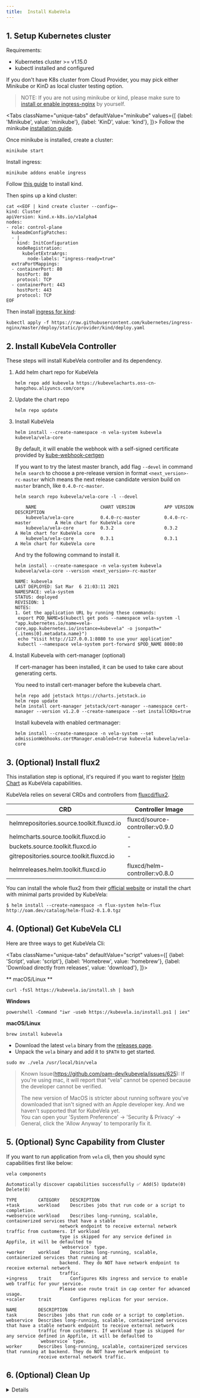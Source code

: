 ```yaml
---
title:  Install KubeVela
---
```



## 1. Setup Kubernetes cluster

Requirements:
- Kubernetes cluster >= v1.15.0
- kubectl installed and configured

If you don't have K8s cluster from Cloud Provider, you may pick either Minikube or KinD as local cluster testing option.

> NOTE: If you are not using minikube or kind, please make sure to [install or enable ingress-nginx](https://kubernetes.github.io/ingress-nginx/deploy/) by yourself.

<Tabs
className="unique-tabs"
defaultValue="minikube"
values={[
{label: 'Minikube', value: 'minikube'},
{label: 'KinD', value: 'kind'},
]}>
<TabItem value="minikube">
Follow the minikube [installation guide](https://minikube.sigs.k8s.io/docs/start/).

Once minikube is installed, create a cluster:

```shell script
minikube start
```

Install ingress:

```shell script
minikube addons enable ingress
``` 

  </TabItem>
  <TabItem value="kind">

Follow [this guide](https://kind.sigs.k8s.io/docs/user/quick-start/#installation) to install kind.

Then spins up a kind cluster:

```shell script
cat <<EOF | kind create cluster --config=-
kind: Cluster
apiVersion: kind.x-k8s.io/v1alpha4
nodes:
- role: control-plane
  kubeadmConfigPatches:
  - |
    kind: InitConfiguration
    nodeRegistration:
      kubeletExtraArgs:
        node-labels: "ingress-ready=true"
  extraPortMappings:
  - containerPort: 80
    hostPort: 80
    protocol: TCP
  - containerPort: 443
    hostPort: 443
    protocol: TCP
EOF
```

Then install [ingress for kind](https://kind.sigs.k8s.io/docs/user/ingress/#ingress-nginx):
```shell script
kubectl apply -f https://raw.githubusercontent.com/kubernetes/ingress-nginx/master/deploy/static/provider/kind/deploy.yaml
```

  </TabItem>
</Tabs>


## 2. Install KubeVela Controller

These steps will install KubeVela controller and its dependency.

1. Add helm chart repo for KubeVela
    ```shell script
    helm repo add kubevela https://kubevelacharts.oss-cn-hangzhou.aliyuncs.com/core
    ```

2. Update the chart repo
    ```shell script
    helm repo update
    ```
   
3. Install KubeVela
    ```shell script
    helm install --create-namespace -n vela-system kubevela kubevela/vela-core
    ```
    By default, it will enable the webhook with a self-signed certificate provided by [kube-webhook-certgen](https://github.com/jet/kube-webhook-certgen)
   
    If you want to try the latest master branch, add flag `--devel` in command `helm search` to choose a pre-release
    version in format `<next_version>-rc-master` which means the next release candidate version build on `master` branch,
    like `0.4.0-rc-master`.
   
    ```shell script
    helm search repo kubevela/vela-core -l --devel
    ```
    ```console
        NAME                     	CHART VERSION        	APP VERSION          	DESCRIPTION
        kubevela/vela-core       	0.4.0-rc-master         0.4.0-rc-master         A Helm chart for KubeVela core
        kubevela/vela-core       	0.3.2  	                0.3.2                   A Helm chart for KubeVela core
        kubevela/vela-core       	0.3.1        	        0.3.1               	A Helm chart for KubeVela core
    ```
   
    And try the following command to install it.
   
    ```shell script
    helm install --create-namespace -n vela-system kubevela kubevela/vela-core --version <next_version>-rc-master
    ```
    ```console
   NAME: kubevela
   LAST DEPLOYED: Sat Mar  6 21:03:11 2021
   NAMESPACE: vela-system
   STATUS: deployed
   REVISION: 1
   NOTES:
   1. Get the application URL by running these commands:
     export POD_NAME=$(kubectl get pods --namespace vela-system -l "app.kubernetes.io/name=vela-core,app.kubernetes.io/instance=kubevela" -o jsonpath="{.items[0].metadata.name}")
     echo "Visit http://127.0.0.1:8080 to use your application"
     kubectl --namespace vela-system port-forward $POD_NAME 8080:80
   ```

4. Install Kubevela with cert-manager (optional)
   
   If cert-manager has been installed, it can be used to take care about generating certs. 

   You need to install cert-manager before the kubevela chart.
    ```shell script
    helm repo add jetstack https://charts.jetstack.io
    helm repo update
    helm install cert-manager jetstack/cert-manager --namespace cert-manager --version v1.2.0 --create-namespace --set installCRDs=true
    ```
   
    Install kubevela with enabled certmanager:
    ```shell script
    helm install --create-namespace -n vela-system --set admissionWebhooks.certManager.enabled=true kubevela kubevela/vela-core
    ```

## 3. (Optional) Install flux2

This installation step is optional, it's required if you want to register [Helm Chart](https://helm.sh/) as KubeVela capabilities.

KubeVela relies on several CRDs and controllers from [fluxcd/flux2](https://github.com/fluxcd/flux2).

| CRD      | Controller Image |
| ----------- | ----------- |
| helmrepositories.source.toolkit.fluxcd.io   | fluxcd/source-controller:v0.9.0 |
| helmcharts.source.toolkit.fluxcd.io   | - |
| buckets.source.toolkit.fluxcd.io      | - |
| gitrepositories.source.toolkit.fluxcd.io   | - |
| helmreleases.helm.toolkit.fluxcd.io | fluxcd/helm-controller:v0.8.0 |

You can install the whole flux2 from their [official website](https://github.com/fluxcd/flux2)
or install the chart with minimal parts provided by KubeVela:

```shell
$ helm install --create-namespace -n flux-system helm-flux http://oam.dev/catalog/helm-flux2-0.1.0.tgz
```

## 4. (Optional) Get KubeVela CLI

Here are three ways to get KubeVela Cli:

<Tabs
    className="unique-tabs"
    defaultValue="script"
    values={[
        {label: 'Script', value: 'script'},
        {label: 'Homebrew', value: 'homebrew'},
        {label: 'Download directly from releases', value: 'download'},
    ]}>
<TabItem value="script">

** macOS/Linux **

```shell script
curl -fsSl https://kubevela.io/install.sh | bash
```

**Windows**

```shell script
powershell -Command "iwr -useb https://kubevela.io/install.ps1 | iex"
```
</TabItem>
<TabItem value="homebrew">

**macOS/Linux**
```shell script
brew install kubevela
```
</TabItem>
<TabItem value="download">

- Download the latest `vela` binary from the [releases page](https://github.com/oam-dev/kubevela/releases).
- Unpack the `vela` binary and add it to `$PATH` to get started.

```shell script
sudo mv ./vela /usr/local/bin/vela
```

> Known Issue(https://github.com/oam-dev/kubevela/issues/625): 
> If you're using mac, it will report that “vela” cannot be opened because the developer cannot be verified.
>
> The new version of MacOS is stricter about running software you've downloaded that isn't signed with an Apple developer key. And we haven't supported that for KubeVela yet.  
> You can open your 'System Preference' -> 'Security & Privacy' -> General, click the 'Allow Anyway' to temporarily fix it.

</TabItem>
</Tabs>

## 5. (Optional) Sync Capability from Cluster

If you want to run application from `vela` cli, then you should sync capabilities first like below:

```shell script
vela components
```
```console
Automatically discover capabilities successfully ✅ Add(5) Update(0) Delete(0)

TYPE       	CATEGORY	DESCRIPTION                                                                     
+task      	workload	Describes jobs that run code or a script to completion.                         
+webservice	workload	Describes long-running, scalable, containerized services that have a stable     
           	       	network endpoint to receive external network traffic from customers. If workload
           	       	type is skipped for any service defined in Appfile, it will be defaulted to     
           	       	`webservice` type.                                                              
+worker    	workload	Describes long-running, scalable, containerized services that running at        
           	       	backend. They do NOT have network endpoint to receive external network          
           	       	traffic.                                                                        
+ingress   	trait   	Configures K8s ingress and service to enable web traffic for your service.      
           	       	Please use route trait in cap center for advanced usage.                        
+scaler    	trait   	Configures replicas for your service.                                           

NAME      	DESCRIPTION                                                                                                             
task      	Describes jobs that run code or a script to completion.                                                                 
webservice	Describes long-running, scalable, containerized services that have a stable network endpoint to receive external network
          	traffic from customers. If workload type is skipped for any service defined in Appfile, it will be defaulted to         
          	`webservice` type.                                                                                                      
worker    	Describes long-running, scalable, containerized services that running at backend. They do NOT have network endpoint to  
          	receive external network traffic.   
```

## 6. (Optional) Clean Up

<details>
Run:

```shell script
helm uninstall -n vela-system kubevela
rm -r ~/.vela
```

This will uninstall KubeVela server component and its dependency components.
This also cleans up local CLI cache.

Then clean up CRDs (CRDs are not removed via helm by default):

```shell script
 kubectl delete crd \
  applicationconfigurations.core.oam.dev \
  applicationdeployments.core.oam.dev \
  components.core.oam.dev \
  containerizedworkloads.core.oam.dev \
  healthscopes.core.oam.dev \
  manualscalertraits.core.oam.dev \
  podspecworkloads.standard.oam.dev \
  scopedefinitions.core.oam.dev \
  traitdefinitions.core.oam.dev \
  workloaddefinitions.core.oam.dev
```
</details>
